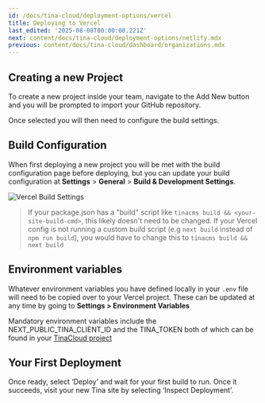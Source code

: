 ```yaml
---
id: /docs/tina-cloud/deployment-options/vercel
title: Deploying to Vercel
last_edited: '2025-08-08T00:00:08.221Z'
next: content/docs/tina-cloud/deployment-options/netlify.mdx
previous: content/docs/tina-cloud/dashboard/organizations.mdx
---
```


## Creating a new Project

To create a new project inside your team, navigate to the Add New button and you will be prompted to import your GitHub repository.

Once selected you will then need to configure the build settings.

## Build Configuration

When first deploying a new project you will be met with the build configuration page before deploying, but you can update your build configuration at **Settings** > **General** > **Build & Development Settings**.

![Vercel Build Settings](/img/docs/tina-cloud-deployment-options/vercel-build-settings_vubza8.png "Vercel Build Settings")

> If your package.json has a "build" script like `tinacms build && <your-site-build-cmd>`, this likely doesn't need to be changed. If your Vercel config is not running a custom build script (e.g `next build` instead of `npm run build`), you would have to change this to `tinacms build && next build`

## Environment variables

Whatever environment variables you have defined locally in your `.env` file will need to be copied over to your Vercel project. These can be updated at any time by going to **Settings > Environment Variables**

Mandatory environment variables include the NEXT\_PUBLIC\_TINA\_CLIENT\_ID and the TINA\_TOKEN both of which can be found in your [TinaCloud project](https://app.tina.io)

## Your First Deployment

Once ready, select ‘Deploy’ and wait for your first build to run. Once it succeeds, visit your new Tina site by selecting ‘Inspect Deployment’. 
